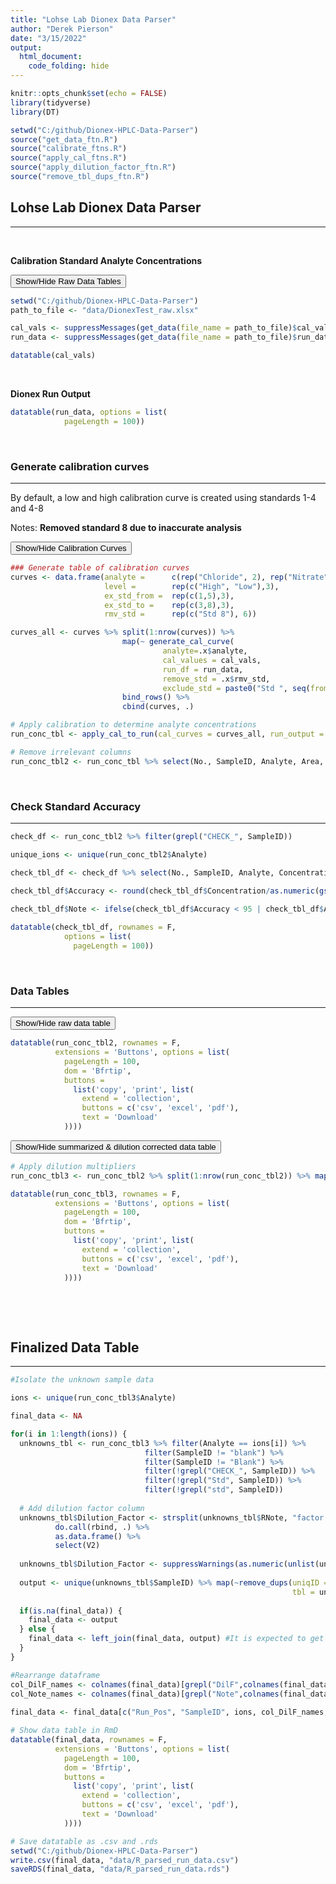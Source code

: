```yaml
---
title: "Lohse Lab Dionex Data Parser"
author: "Derek Pierson"
date: "3/15/2022"
output:
  html_document:
    code_folding: hide
---
```


```r
knitr::opts_chunk$set(echo = FALSE)
library(tidyverse)
library(DT)

setwd("C:/github/Dionex-HPLC-Data-Parser")
source("get_data_ftn.R")
source("calibrate_ftns.R")
source("apply_cal_ftns.R")
source("apply_dilution_factor_ftn.R")
source("remove_tbl_dups_ftn.R")
```

## Lohse Lab Dionex Data Parser

---

<br/>
 
**Calibration Standard Analyte Concentrations**

<button class="btn btn-primary" data-toggle="collapse" data-target="#RawData"> Show/Hide Raw Data Tables</button>  
<div id="RawData" class="collapse">  
```r
setwd("C:/github/Dionex-HPLC-Data-Parser")
path_to_file <- "data/DionexTest_raw.xlsx"

cal_vals <- suppressMessages(get_data(file_name = path_to_file)$cal_values)
run_data <- suppressMessages(get_data(file_name = path_to_file)$run_data)

datatable(cal_vals)

```

<br/>

**Dionex Run Output **

```r

datatable(run_data, options = list(
            pageLength = 100)) 

```
</div>

<br/>

### Generate calibration curves

---

By default, a low and high calibration curve is created using standards 1-4 and 4-8

Notes: **Removed standard 8 due to inaccurate analysis**

<button class="btn btn-primary" data-toggle="collapse" data-target="#CalCurves"> Show/Hide Calibration Curves</button>  
<div id="CalCurves" class="collapse">  
```r
### Generate table of calibration curves
curves <- data.frame(analyte =      c(rep("Chloride", 2), rep("Nitrate", 2), rep("Sulfate", 2)),
                     level =        rep(c("High", "Low"),3),
                     ex_std_from =  rep(c(1,5),3),
                     ex_std_to =    rep(c(3,8),3),
                     rmv_std =      rep(c("Std 8"), 6)) 

curves_all <- curves %>% split(1:nrow(curves)) %>% 
                         map(~ generate_cal_curve(
                                  analyte=.x$analyte,                    
                                  cal_values = cal_vals, 
                                  run_df = run_data,
                                  remove_std = .x$rmv_std,
                                  exclude_std = paste0("Std ", seq(from=.x$ex_std_from, to=.x$ex_std_to)))) %>%
                         bind_rows() %>% 
                         cbind(curves, .)
```
</div>


```r
# Apply calibration to determine analyte concentrations
run_conc_tbl <- apply_cal_to_run(cal_curves = curves_all, run_output = run_data)

# Remove irrelevant columns
run_conc_tbl2 <- run_conc_tbl %>% select(No., SampleID, Analyte, Area, Concentration, RNote) %>% mutate_if(is.numeric, ~round(., 3))
```


<br/>
 
### Check Standard Accuracy
 
---
 
```r
check_df <- run_conc_tbl2 %>% filter(grepl("CHECK_", SampleID))

unique_ions <- unique(run_conc_tbl2$Analyte)

check_tbl_df <- check_df %>% select(No., SampleID, Analyte, Concentration)

check_tbl_df$Accuracy <- round(check_tbl_df$Concentration/as.numeric(gsub("CHECK_", "", check_tbl_df$SampleID,"_")),3)*100

check_tbl_df$Note <- ifelse(check_tbl_df$Accuracy < 95 | check_tbl_df$Accuracy > 105, "WARNING", "")
  
datatable(check_tbl_df, rownames = F,
            options = list(
              pageLength = 100))
```

<br/>

### Data Tables

---

<button class="btn btn-primary" data-toggle="collapse" data-target="#BlockName"> Show/Hide raw data table</button>  
<div id="BlockName" class="collapse">  
```r
datatable(run_conc_tbl2, rownames = F,
          extensions = 'Buttons', options = list(
            pageLength = 100,
            dom = 'Bfrtip',
            buttons = 
              list('copy', 'print', list(
                extend = 'collection',
                buttons = c('csv', 'excel', 'pdf'),
                text = 'Download'
            ))))
```
</div>

<button class="btn btn-primary" data-toggle="collapse" data-target="#BlockName2"> Show/Hide summarized & dilution corrected data table</button>  
<div id="BlockName2" class="collapse">  
```r
# Apply dilution multipliers
run_conc_tbl3 <- run_conc_tbl2 %>% split(1:nrow(run_conc_tbl2)) %>% map(apply_dil_factor) %>% bind_rows()  

datatable(run_conc_tbl3, rownames = F,
          extensions = 'Buttons', options = list(
            pageLength = 100,
            dom = 'Bfrtip',
            buttons = 
              list('copy', 'print', list(
                extend = 'collection',
                buttons = c('csv', 'excel', 'pdf'),
                text = 'Download'
            ))))

```
</div>
 
<br/>

<br/>
 
## Finalized Data Table

---

```r
#Isolate the unknown sample data

ions <- unique(run_conc_tbl3$Analyte)

final_data <- NA

for(i in 1:length(ions)) {
  unknowns_tbl <- run_conc_tbl3 %>% filter(Analyte == ions[i]) %>%
                              filter(SampleID != "blank") %>%
                              filter(SampleID != "Blank") %>% 
                              filter(!grepl("CHECK_", SampleID)) %>%
                              filter(!grepl("Std", SampleID)) %>%
                              filter(!grepl("std", SampleID))
  
  # Add dilution factor column
  unknowns_tbl$Dilution_Factor <- strsplit(unknowns_tbl$RNote, "factor x") %>%
          do.call(rbind, .) %>%
          as.data.frame() %>%
          select(V2)
  
  unknowns_tbl$Dilution_Factor <- suppressWarnings(as.numeric(unlist(unknowns_tbl$Dilution_Factor)))
  
  output <- unique(unknowns_tbl$SampleID) %>% map(~remove_dups(uniqID = ., 
                                                               tbl = unknowns_tbl)) %>% bind_rows()
  
  if(is.na(final_data)) {
    final_data <- output
  } else {
    final_data <- left_join(final_data, output) #It is expected to get console message for this join
  }
}

#Rearrange dataframe
col_DilF_names <- colnames(final_data)[grepl("DilF",colnames(final_data))]
col_Note_names <- colnames(final_data)[grepl("Note",colnames(final_data))]
  
final_data <- final_data[c("Run_Pos", "SampleID", ions, col_DilF_names, col_Note_names)]

# Show data table in RmD
datatable(final_data, rownames = F,
          extensions = 'Buttons', options = list(
            pageLength = 100,
            dom = 'Bfrtip',
            buttons = 
              list('copy', 'print', list(
                extend = 'collection',
                buttons = c('csv', 'excel', 'pdf'),
                text = 'Download'
            ))))

# Save datatable as .csv and .rds
setwd("C:/github/Dionex-HPLC-Data-Parser")
write.csv(final_data, "data/R_parsed_run_data.csv")
saveRDS(final_data, "data/R_parsed_run_data.rds")

```

 